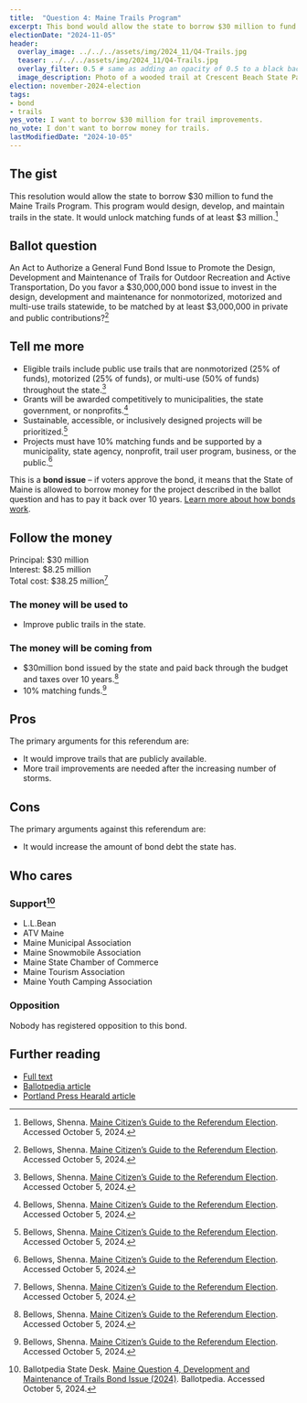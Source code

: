```yaml
---
title:  "Question 4: Maine Trails Program"
excerpt: This bond would allow the state to borrow $30 million to fund the Maine Trails Program.
electionDate: "2024-11-05"
header:
  overlay_image: ../../../assets/img/2024_11/Q4-Trails.jpg
  teaser: ../../../assets/img/2024_11/Q4-Trails.jpg
  overlay_filter: 0.5 # same as adding an opacity of 0.5 to a black background
  image_description: Photo of a wooded trail at Crescent Beach State Park. The trail is a groomed dirt trail shaded by trees with shrubs along the sides.
election: november-2024-election
tags:
- bond
- trails
yes_vote: I want to borrow $30 million for trail improvements.
no_vote: I don't want to borrow money for trails.
lastModifiedDate: "2024-10-05"
---
```


## The gist
This resolution would allow the state to borrow $30 million to fund the Maine Trails Program. This program would design, develop, and maintain trails in the state. It would unlock matching funds of at least $3 million.[^3]

## Ballot question
An Act to Authorize a General Fund Bond Issue to Promote the Design, Development and Maintenance of Trails for Outdoor Recreation and Active Transportation, Do you favor a $30,000,000 bond issue to invest in the design, development and maintenance for nonmotorized, motorized and multi-use trails statewide, to be matched by at least $3,000,000 in private and public contributions?[^3]

<YesNoTable yesContent={frontmatter.yes_vote} noContent={frontmatter.no_vote} />

## Tell me more
- Eligible trails include public use trails that are nonmotorized (25% of funds), motorized (25% of funds), or multi-use (50% of funds) throughout the state.[^3]
- Grants will be awarded competitively to municipalities, the state government, or nonprofits.[^3]
- Sustainable, accessible, or inclusively designed projects will be prioritized.[^3]
- Projects must have 10% matching funds and be supported by a municipality, state agency, nonprofit, trail user program, business, or the public.[^3]

This is a **bond issue** – if voters approve the bond, it means that the State of Maine is allowed to borrow money for the project described in the ballot question and has to pay it back over 10 years. [Learn more about how bonds work](https://www.maineballot.org/bonds).

## Follow the money
Principal: $30 million<br />
Interest: $8.25 million<br />
Total cost: $38.25 million[^3]

### The money will be used to
- Improve public trails in the state.

### The money will be coming from
- $30million bond issued by the state and paid back through the budget and taxes over 10 years.[^3]
- 10% matching funds.[^3]

## Pros
The primary arguments for this referendum are:
- It would improve trails that are publicly available.
- More trail improvements are needed after the increasing number of storms.

## Cons
The primary arguments against this referendum are:
- It would increase the amount of bond debt the state has.

## Who cares
### Support[^2]
- L.L.Bean
- ATV Maine 
- Maine Municipal Association 
- Maine Snowmobile Association 
- Maine State Chamber of Commerce 
- Maine Tourism Association 
- Maine Youth Camping Association 

### Opposition
Nobody has registered opposition to this bond.

## Further reading
- [Full text](https://legislature.maine.gov/legis/bills/getPDF.asp?paper=HP0728&item=1&snum=131)
- [Ballotpedia article](https://ballotpedia.org/Maine_Question_4,_Development_and_Maintenance_of_Trails_Bond_Issue_(2024))
- [Portland Press Hearald article](https://www.pressherald.com/2024/09/19/maine-will-consider-historic-30-million-bond-to-repair-and-restore-trails/)

[^1]: Maine State Legislature. [An Act to Authorize a General Fund Bond Issue to Promote the Design, Development and Maintenance of Trails for Outdoor Recreation and Active Transportation](https://legislature.maine.gov/legis/bills/getPDF.asp?paper=HP0728&item=1&snum=131). Accessed October 5, 2024.
[^2]: Ballotpedia State Desk. [Maine Question 4, Development and Maintenance of Trails Bond Issue (2024)](https://ballotpedia.org/Maine_Question_4,_Development_and_Maintenance_of_Trails_Bond_Issue_(2024)). Ballotpedia. Accessed October 5, 2024.
[^3]: Bellows, Shenna. [Maine Citizen’s Guide to the Referendum Election](https://www.maine.gov/sos/news/2024/2024%20Citizens%20Guide.pdf). Accessed October 5, 2024.
[^4]: Ohn, Rachel. [Maine will consider historic $30 million bond to repair and restore trails](https://www.pressherald.com/2024/09/19/maine-will-consider-historic-30-million-bond-to-repair-and-restore-trails/). Portland Press Herald. Accessed October 5, 2024.

